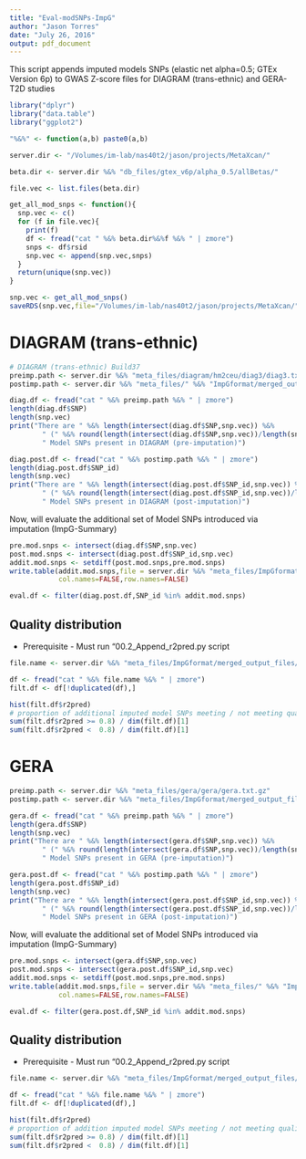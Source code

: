 ```yaml
---
title: "Eval-modSNPs-ImpG"
author: "Jason Torres"
date: "July 26, 2016"
output: pdf_document
---
```


This script appends imputed models SNPs (elastic net alpha=0.5; GTEx Version 6p) to GWAS Z-score files for DIAGRAM (trans-ethnic) and GERA-T2D studies 


```r

library("dplyr")
library("data.table")
library("ggplot2")

"%&%" <- function(a,b) paste0(a,b)

server.dir <- "/Volumes/im-lab/nas40t2/jason/projects/MetaXcan/"

beta.dir <- server.dir %&% "db_files/gtex_v6p/alpha_0.5/allBetas/"

```



```r

file.vec <- list.files(beta.dir)

get_all_mod_snps <- function(){
  snp.vec <- c()
  for (f in file.vec){
    print(f)
    df <- fread("cat " %&% beta.dir%&%f %&% " | zmore")
    snps <- df$rsid
    snp.vec <- append(snp.vec,snps)
  }
  return(unique(snp.vec))
}

snp.vec <- get_all_mod_snps()
saveRDS(snp.vec,file="/Volumes/im-lab/nas40t2/jason/projects/MetaXcan/" %&% "db_files/gtex_vp6/alpha_0.5/allBetas/all_tw_modSNPs.RDS")
```


# DIAGRAM (trans-ethnic) 

```r

# DIAGRAM (trans-ethnic) Build37
preimp.path <- server.dir %&% "meta_files/diagram/hm2ceu/diag3/diag3.txt.gz" 
postimp.path <- server.dir %&% "meta_files/" %&% "ImpGformat/merged_output_files/" %&% "impG_DIAGRAM/file/merged.imz.gz"

```



```r

diag.df <- fread("cat " %&% preimp.path %&% " | zmore")
length(diag.df$SNP)
length(snp.vec)
print("There are " %&% length(intersect(diag.df$SNP,snp.vec)) %&% 
        " (" %&% round(length(intersect(diag.df$SNP,snp.vec))/length(snp.vec),3) %&% ")" %&% 
        " Model SNPs present in DIAGRAM (pre-imputation)")
```


```r

diag.post.df <- fread("cat " %&% postimp.path %&% " | zmore")
length(diag.post.df$SNP_id)
length(snp.vec)
print("There are " %&% length(intersect(diag.post.df$SNP_id,snp.vec)) %&% 
        " (" %&% round(length(intersect(diag.post.df$SNP_id,snp.vec))/length(snp.vec),3) %&% ")" %&% 
        " Model SNPs present in DIAGRAM (post-imputation)")
```

Now, will evaluate the additional set of Model SNPs introduced via imputation (ImpG-Summary)

```r

pre.mod.snps <- intersect(diag.df$SNP,snp.vec)
post.mod.snps <- intersect(diag.post.df$SNP_id,snp.vec)
addit.mod.snps <- setdiff(post.mod.snps,pre.mod.snps)
write.table(addit.mod.snps,file = server.dir %&% "meta_files/ImpGformat/merged_output_files/" %&% "impG_DIAGRAM/model-snps-gained_gtexV6p.txt",sep="\t",quote = FALSE, 
            col.names=FALSE,row.names=FALSE)

eval.df <- filter(diag.post.df,SNP_id %in% addit.mod.snps)


```

## Quality distribution 

* Prerequisite - Must run "00.2\_Append_r2pred.py script 

```r

file.name <- server.dir %&% "meta_files/ImpGformat/merged_output_files/impG_DIAGRAM/" %&% "model-snps-gained_gtexV6p_DIAGRAM.txt.gz"

df <- fread("cat " %&% file.name %&% " | zmore")
filt.df <- df[!duplicated(df),]

hist(filt.df$r2pred)
# proportion of additional imputed model SNPs meeting / not meeting quality threshold of 0.80 
sum(filt.df$r2pred >= 0.8) / dim(filt.df)[1]
sum(filt.df$r2pred <  0.8) / dim(filt.df)[1]


```


# GERA 

```r

preimp.path <- server.dir %&% "meta_files/gera/gera/gera.txt.gz" 
postimp.path <- server.dir %&% "meta_files/ImpGformat/merged_output_files/impG_GERA/file/merged.imz.gz"

```


```r

gera.df <- fread("cat " %&% preimp.path %&% " | zmore")
length(gera.df$SNP)
length(snp.vec)
print("There are " %&% length(intersect(gera.df$SNP,snp.vec)) %&% 
        " (" %&% round(length(intersect(gera.df$SNP,snp.vec))/length(snp.vec),3) %&% ")" %&% 
        " Model SNPs present in GERA (pre-imputation)")
```


```r

gera.post.df <- fread("cat " %&% postimp.path %&% " | zmore")
length(gera.post.df$SNP_id)
length(snp.vec)
print("There are " %&% length(intersect(gera.post.df$SNP_id,snp.vec)) %&% 
        " (" %&% round(length(intersect(gera.post.df$SNP_id,snp.vec))/length(snp.vec),3) %&% ")" %&% 
        " Model SNPs present in GERA (post-imputation)")
```

Now, will evaluate the additional set of Model SNPs introduced via imputation (ImpG-Summary)

```r

pre.mod.snps <- intersect(gera.df$SNP,snp.vec)
post.mod.snps <- intersect(gera.post.df$SNP_id,snp.vec)
addit.mod.snps <- setdiff(post.mod.snps,pre.mod.snps)
write.table(addit.mod.snps,file = server.dir %&% "meta_files/" %&% "ImpGformat/merged_output_files/" %&%  "impG_GERA/model-snps-gained_gtexV6p.txt",sep="\t",quote = FALSE, 
            col.names=FALSE,row.names=FALSE)

eval.df <- filter(gera.post.df,SNP_id %in% addit.mod.snps)


```


## Quality distribution 

* Prerequisite - Must run "00.2\_Append_r2pred.py script  

```r

file.name <- server.dir %&% "meta_files/ImpGformat/merged_output_files/" %&% "impG_GERA/model-snps-gained_gtexV6p_GERA.txt.gz"

df <- fread("cat " %&% file.name %&% " | zmore")
filt.df <- df[!duplicated(df),]

hist(filt.df$r2pred)
# proportion of addition imputed model SNPs meeting / not meeting quality threshold of 0.80 
sum(filt.df$r2pred >= 0.8) / dim(filt.df)[1]
sum(filt.df$r2pred <  0.8) / dim(filt.df)[1]


```

